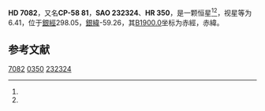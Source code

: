 {{Starbox begin
| name = HD 7082
}}
{{Starbox observe
| epoch = [[J2000.0|J2000.0]]
| constell = {{星座名待查}}<ref name=SIMBAD>{{cite web
 | url=http://simbad.u-strasbg.fr/simbad/sim-id?Ident=HR+350
 | title =Pulsating variable Star
 | publisher=Centre de Données astronomiques de Strasbourg
 | work=SIMBAD
 | accessdate=2012-07-13}}</ref><ref name=DATA>{{cite web
 | url=http://vizier.u-strasbg.fr/viz-bin/VizieR-5?-out.add=.&-source=5050&-corr=PK=HR&-out.max=9999&HR=350
 | title=VizieR Detailed Page
 | accessdate=2012-07-13
 | archive-date=2016-03-05
 | archive-url=https://web.archive.org/web/20160305024854/http://vizier.u-strasbg.fr/viz-bin/VizieR-5?-out.add=.&-source=5050&-corr=PK=HR&-out.max=9999&HR=350
 | dead-url=no
 }}</ref>
| 星官 = 
| ra = {{RA|1|10|7.4}}<ref name=SIMBAD /><ref name=DATA />
| dec = {{DEC|-57|41|40}}<ref name=SIMBAD /><ref name=DATA />
| appmag_v = 6.41<ref name=SIMBAD /><ref name=DATA />
}}
{{Starbox character
| class = G6II-III<ref name=SIMBAD /><ref name=DATA />
| b-v = 0.89<ref name=SIMBAD /><ref name=DATA />
| u-b = <ref name=SIMBAD /><ref name=DATA />
| r-i = <ref name=SIMBAD /><ref name=DATA />
| variable = 
}}
{{Starbox astrometry
| radial_v = 
| prop_mo_ra = 88
| parallax = 
| p_error = 
}}
{{Starbox catalog
| names =CP-58 81，[[SAO星表|SAO]] 232324，[[HD星表|HD]] 7082，[[HR星表|HR]] 350}}
{{Starbox reference |Simbad=HR+350}}
{{Starbox end}}

'''HD 7082'''，又名'''CP-58 81'''，'''SAO 232324'''、'''HR 350'''，是一颗恒星<ref name=SIMBAD /><ref name=DATA />，视星等为6.41，位于[[銀道座標系|銀經]]298.05，[[銀道座標系|銀緯]]-59.26，其[[B1900.0|B1900.0]]坐标为赤經{{RA|1|6|2.5}}，赤緯{{DEC|-58|-59.26|25}}。

== 参考文献 ==
{{reflist}}

{{star-stub}}

[[Category:HD和HDE天體|7082]]
[[Category:HR天體|0350]]
[[Category:SAO天體|232324]]